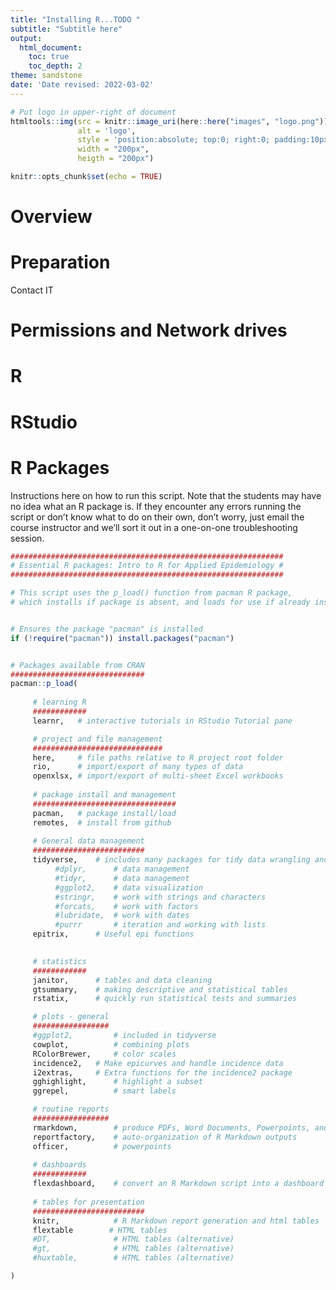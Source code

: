 ```yaml
---
title: "Installing R...TODO "
subtitle: "Subtitle here"
output: 
  html_document:
    toc: true
    toc_depth: 2
theme: sandstone
date: 'Date revised: 2022-03-02'
---
```



```r
# Put logo in upper-right of document
htmltools::img(src = knitr::image_uri(here::here("images", "logo.png")), 
               alt = 'logo', 
               style = 'position:absolute; top:0; right:0; padding:10px;',
               width = "200px",
               heigth = "200px")
```


```r
knitr::opts_chunk$set(echo = TRUE)
```

# Overview


# Preparation  

Contact IT

# Permissions and Network drives

# R

# RStudio

# R Packages

Instructions here on how to run this script. Note that the students may have no idea what an R package is. If they encounter any errors running the script or don't know what to do on their own, don't worry, just email the course instructor and we'll sort it out in a one-on-one troubleshooting session. 


```r
#############################################################
# Essential R packages: Intro to R for Applied Epidemiology #
#############################################################

# This script uses the p_load() function from pacman R package, 
# which installs if package is absent, and loads for use if already installed


# Ensures the package "pacman" is installed
if (!require("pacman")) install.packages("pacman")


# Packages available from CRAN
##############################
pacman::p_load(
     
     # learning R
     ############
     learnr,   # interactive tutorials in RStudio Tutorial pane

     # project and file management
     #############################
     here,     # file paths relative to R project root folder
     rio,      # import/export of many types of data
     openxlsx, # import/export of multi-sheet Excel workbooks 
     
     # package install and management
     ################################
     pacman,   # package install/load
     remotes,  # install from github
     
     # General data management
     #########################
     tidyverse,    # includes many packages for tidy data wrangling and presentation
          #dplyr,      # data management
          #tidyr,      # data management
          #ggplot2,    # data visualization
          #stringr,    # work with strings and characters
          #forcats,    # work with factors 
          #lubridate,  # work with dates
          #purrr       # iteration and working with lists
     epitrix,      # Useful epi functions

     
     # statistics  
     ############
     janitor,      # tables and data cleaning
     gtsummary,    # making descriptive and statistical tables
     rstatix,      # quickly run statistical tests and summaries

     # plots - general
     #################
     #ggplot2,         # included in tidyverse
     cowplot,          # combining plots  
     RColorBrewer,     # color scales
     incidence2,   # Make epicurves and handle incidence data
     i2extras,     # Extra functions for the incidence2 package
     gghighlight,      # highlight a subset
     ggrepel,          # smart labels

     # routine reports
     #################
     rmarkdown,        # produce PDFs, Word Documents, Powerpoints, and HTML files
     reportfactory,    # auto-organization of R Markdown outputs
     officer,          # powerpoints
     
     # dashboards
     ############
     flexdashboard,    # convert an R Markdown script into a dashboard
  
     # tables for presentation
     #########################
     knitr,            # R Markdown report generation and html tables
     flextable        # HTML tables
     #DT,              # HTML tables (alternative)
     #gt,              # HTML tables (alternative)
     #huxtable,        # HTML tables (alternative) 

)

```


